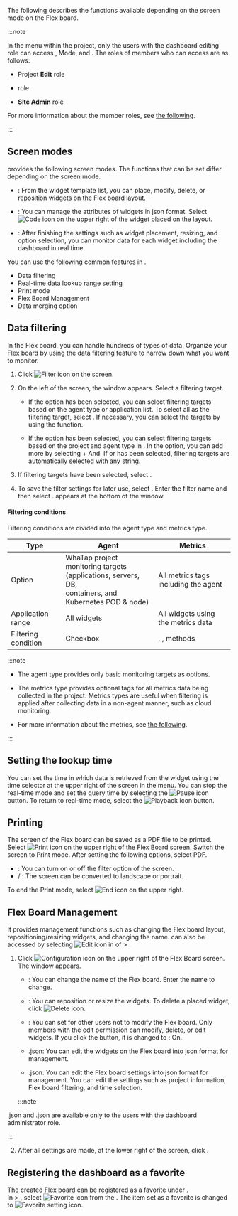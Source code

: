 The following describes the functions available depending on the screen mode on the Flex board.

:::note

In the <Cmdname sid="side_flexboard" className="uitext" /> menu within the project, only the users with the dashboard editing role can access <Cmdname sid="edit_mode" className="uitext" />, <Cmdname sid="admin" className="uitext" /> Mode, and <Cmdname sid="filter" className="uitext" />. The roles of members who can access are as follows:

  - Project **Edit** role 

  - <Cmdname sid="ITM06494" className="b600" /> role

  - **Site Admin** role

For more information about the member roles, see [the following](../project/project-structure#member-auth).

:::

## Screen modes

<Cmdname sid="side_flexboard" className="uitext" /> provides the following screen modes. The functions that can be set differ depending on the screen mode.

- <Cmdname sid="edit_mode" className="uitext" />: From the widget template list, you can place, modify, delete, or reposition widgets on the Flex board layout.

- <Cmdname sid="admin" className="uitext" />: You can manage the attributes of widgets in json format. Select ![Code icon](/img/ico-custom-code.svg) on the upper right of the widget placed on the layout.

- <Cmdname sid="view_mode" className="uitext" />: After finishing the settings such as widget placement, resizing, and option selection, you can monitor data for each widget including the dashboard in real time.

You can use the following common features in <Cmdname sid="side_flexboard" className="uitext" />.

- Data filtering
- Real-time data lookup range setting
- Print mode
- Flex Board Management
- Data merging option

## Data filtering

In the Flex board, you can handle hundreds of types of data. Organize your Flex board by using the data filtering feature to narrow down what you want to monitor.

<ImgLang img='flexboard-filter.png' desc='Flex board - filter' />

1. Click ![Filter icon](/img/ico-filter.svg) <Cmdname sid="filter" className="uitext" /> on the screen. 

2. On the left of the screen, the <Cmdname sid="filter" className="uitext" /> window appears. Select a filtering target.

   - If the <Cmdname sid="agent" className="uitext" /> option has been selected, you can select filtering targets based on the agent type or application list. To select all as the filtering target, select <Cmdname sid="select_all" className="uitext" />. If necessary, you can select the targets by using the <Cmdname sid="search" className="uitext" /> function.

   - If the <Cmdname sid="metrics" className="uitext" /> option has been selected, you can select filtering targets based on the project and agent type in <Cmdname sid="category" className="uitext" />. In the <Cmdname sid="category" className="uitext" /> option, you can add more by selecting <UI>+ And</UI>. If <Cmdname sid="contain" className="uitext" /> or <Cmdname sid="exclude" className="uitext" /> has been selected, filtering targets are automatically selected with any string.

3. If filtering targets have been selected, select <Cmdname sid="apply" className="uitext" />. 

4. To save the filter settings for later use, select <Cmdname sid="save_filter" className="uitext" />. Enter the filter name and then select <Cmdname sid="save" className="uitext" />. <Cmdname sid="saved_filter" className="uitext" /> appears at the bottom of the <Cmdname sid="filter" className="uitext" /> window.

#### Filtering conditions

Filtering conditions are divided into the agent type and metrics type.

| Type                | Agent                                                                                                          | Metrics                                                                                                                                        |
| ------------------- | -------------------------------------------------------------------------------------------------------------- | ---------------------------------------------------------------------------------------------------------------------------------------------- |
| Option              | WhaTap project monitoring targets <br/>(applications, servers, DB,<br/> containers, and Kubernetes POD & node) | All metrics tags including the agent                                                                                                           |
| Application range   | All widgets                                                                                                    | All widgets using the metrics data                                                                                                             |
| Filtering condition | Checkbox                                                                                                       | <Cmdname sid="equal" className="uitext" />, <Cmdname sid="contain" className="uitext" />, <Cmdname sid="exclude" className="uitext" /> methods |

:::note

- The agent type provides only basic monitoring targets as options.

- The metrics type provides optional tags for all metrics data being collected in the project. Metrics types are useful when filtering is applied after collecting data in a non-agent manner, such as cloud monitoring.

- For more information about the metrics, see [the following](metrics-intro).

:::

## Setting the lookup time

You can set the time in which data is retrieved from the widget using the time selector at the upper right of the screen in the <Cmdname sid="side_flexboard" className="uitext" /> menu. You can stop the real-time mode and set the query time by selecting the ![Pause icon](/img/ic-pause-green.svg) button. To return to real-time mode, select the ![Playback icon](/img/ico-play-time.svg) button.

## Printing

The screen of the Flex board can be saved as a PDF file to be printed. Select ![Print icon](/img/ico-print.svg) on the upper right of the Flex Board screen. Switch the screen to Print mode. After setting the following options, select <UI>PDF</UI><Cmdname sid="download" className="uitext" />.

- <Cmdname sid="filter_visible_msg" className="uitext" />: You can turn on or off the filter option of the screen.
- <Cmdname sid="change_landscape_mode_msg" className="uitext" replace="horizontal" /> / <Cmdname sid="change_landscape_mode_msg" className="uitext" replace="vertical" />: The screen can be converted to landscape or portrait.

To end the Print mode, select ![End icon](/img/ico-close.svg) <Cmdname sid="close_print_mode" className="uitext" /> on the upper right.

## Flex Board Management

It provides management functions such as changing the Flex board layout, repositioning/resizing widgets, and changing the name. <Cmdname sid="flexboard_management" className="uitext" /> can also be accessed by selecting ![Edit icon](/img/ico-edit.svg) in <Cmdname sid="dashboard_list" className="uitext" /> of <Cmdname sid="side_dashboard" className="uitext" /> &gt; <Cmdname sid="side_flexboard" className="uitext" />.

1. Click ![Configuration icon](/img/ico-setting.svg) on the upper right of the Flex Board screen. The <Cmdname sid="flexboard_management" className="uitext" /> window appears. 

    - <Cmdname sid="rename" className="uitext" />: You can change the name of the Flex board. Enter the name to change.

    - <Cmdname sid="layout" className="uitext" />: You can reposition or resize the widgets. To delete a placed widget, click ![Delete icon](/img/ico-trash.svg).

    - <Cmdname sid="dont_allow_users_to_modify" className="uitext" />: You can set for other users not to modify the Flex board. Only members with the edit permission can modify, delete, or edit widgets. If you click the button, it is changed to <Cmdname sid="dont_allow_users_to_modify" className="uitext" /><UI>: On</UI>.

    - <Cmdname sid="widget" className="uitext" /><UI>.json</UI>: You can edit the widgets on the Flex board into json format for management.

    - <Cmdname sid="option" className="uitext" /><UI>.json</UI>: You can edit the Flex board settings into json format for management. You can edit the settings such as project information, Flex board filtering, and time selection.

    :::note

  <Cmdname sid="widget" className="uitext" /><UI>.json</UI> and <Cmdname sid="option" className="uitext" /><UI>.json</UI> are available only to the users with the dashboard administrator role.

  :::

2. After all settings are made, at the lower right of the screen, click <Cmdname sid="save" className="uitext" />.

## Registering the dashboard as a favorite

The created Flex board can be registered as a favorite under <Cmdname sid="side_dashboard" className="uitext" />.  
In <Cmdname sid="side_dashboard" className="uitext" /> > <Cmdname sid="side_flexboard" className="uitext" />, select ![Favorite icon](/img/ico-favorite.svg) from the <Cmdname sid="dashboard_list" className="uitext" />. The item set as a favorite is changed to ![Favorite setting icon](/img/ico-favorite-check.svg).
